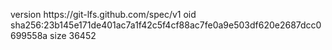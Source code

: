 version https://git-lfs.github.com/spec/v1
oid sha256:23b145e171de401ac7a1f42c5f4cf88ac7fe0a9e503df620e2687dcc0699558a
size 36452
